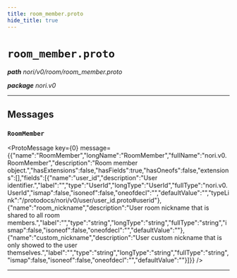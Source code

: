 ```yaml
---
title: room_member.proto
hide_title: true
---
```



# `room_member.proto`
_**path** nori/v0/room/room_member.proto_

_**package** nori.v0_



---

## Messages


### `RoomMember`
<ProtoMessage key={0} message={{"name":"RoomMember","longName":"RoomMember","fullName":"nori.v0.RoomMember","description":"Room member object.","hasExtensions":false,"hasFields":true,"hasOneofs":false,"extensions":[],"fields":[{"name":"user_id","description":"User identifier.","label":"","type":"UserId","longType":"UserId","fullType":"nori.v0.UserId","ismap":false,"isoneof":false,"oneofdecl":"","defaultValue":"","typeLink":"/protodocs/nori/v0/user/user_id.proto#userid"},{"name":"room_nickname","description":"User room nickname that is shared to all room members.","label":"","type":"string","longType":"string","fullType":"string","ismap":false,"isoneof":false,"oneofdecl":"","defaultValue":""},{"name":"custom_nickname","description":"User custom nickname that is only showed to the user themselves.","label":"","type":"string","longType":"string","fullType":"string","ismap":false,"isoneof":false,"oneofdecl":"","defaultValue":""}]}} />

---


  